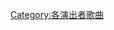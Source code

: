 {{noteTA
|1=zh-hans:德雷克;zh-tw:德瑞克;zh-hk:德雷克
}}
{{Category explanation|'''[[德瑞克_(歌手)|德瑞克]]'''的歌曲。關於德瑞克創作或聯合創作的歌曲，請見「[[:Category:德瑞克創作的歌曲|:Category:德瑞克創作的歌曲]]」}}{{Cat see also|德瑞克音樂專輯}}

[[Category:各演出者歌曲|Category:各演出者歌曲]]